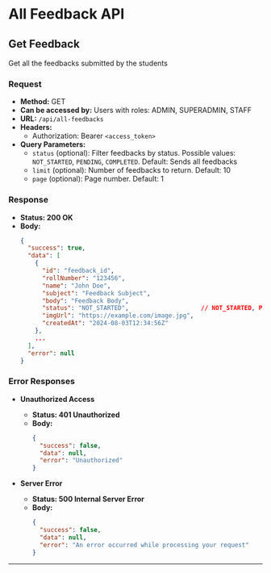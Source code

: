 # All Feedback API

## Get Feedback

Get all the feedbacks submitted by the students

### Request

- **Method:** GET
- **Can be accessed by:** Users with roles: ADMIN, SUPERADMIN, STAFF
- **URL:** `/api/all-feedbacks`
- **Headers:** 
  - Authorization: Bearer `<access_token>`
- **Query Parameters:**
  - `status` (optional): Filter feedbacks by status. Possible values: `NOT_STARTED`, `PENDING`, `COMPLETED`. Default: Sends all feedbacks
  - `limit` (optional): Number of feedbacks to return. Default: 10
  - `page` (optional): Page number. Default: 1 

### Response

- **Status: 200 OK**
- **Body:**
  ```json
  {
    "success": true,
    "data": [
      {
        "id": "feedback_id",
        "rollNumber": "123456",
        "name": "John Doe",
        "subject": "Feedback Subject",
        "body": "Feedback Body",
        "status": "NOT_STARTED",                    // NOT_STARTED, PENDING, COMPLETED
        "imgUrl": "https://example.com/image.jpg",
        "createdAt": "2024-08-03T12:34:56Z"
      },
      ...
    ],
    "error": null
  }
  ```

### Error Responses

- **Unauthorized Access**
  - **Status: 401 Unauthorized**
  - **Body:**
    ```json
    {
      "success": false,
      "data": null,
      "error": "Unauthorized"
    }
    ```

- **Server Error**
  - **Status: 500 Internal Server Error**
  - **Body:**
    ```json
    {
      "success": false,
      "data": null,
      "error": "An error occurred while processing your request"
    }
    ```

---